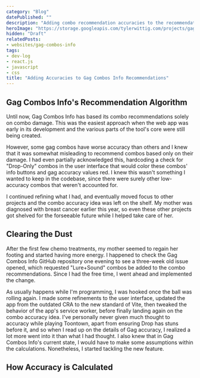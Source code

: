 ```yaml
---
category: "Blog"
datePublished: ""
description: "Adding combo recommendation accuracies to the recommendation tool proved to be an interesting challenge."
heroImage: "https://storage.googleapis.com/tylerwittig.com/projects/gag-combos-info/title-card.png"
hidden: "Draft"
relatedPosts:
- websites/gag-combos-info
tags:
- dev-log
- react.js
- javascript
- css
title: "Adding Accuracies to Gag Combos Info Recommendations"
---
```



<PostSection>
  <PostSectionContent slot="content">
    <h2>Gag Combos Info's Recommendation Algorithm</h2>
    <p>
      Until now, Gag Combos Info has based its combo recommendations solely on combo damage.
      This was the easiest approach when the web app was early in its development
      and the various parts of the tool's core were still being created.
    </p>
    <p>
      However, some gag combos have worse accuracy than others and I knew that
      it was somewhat misleading to recommend combos based only on their damage.
      I had even partially acknowledged this, hardcoding a check for "Drop-Only" combos
      in the user interface that would color these combos' info buttons and gag accuracy values red.
      I knew this wasn't something I wanted to keep in the codebase,
      since there were surely other low-accuracy combos that weren't accounted for.
    </p>
    <p>
      I continued refining what I had, 
      and eventually moved focus to other projects and the combo accuracy idea was left on the shelf.
      My mother was diagnosed with breast cancer earlier this year,
      so even these other projects got shelved for the forseeable future 
      while I helped take care of her.
    </p>
    <h2>Clearing the Dust</h2>
    <p>
      After the first few chemo treatments, my mother seemed to regain her footing and started having more energy.
      I happened to check the Gag Combos Info GitHub repository one evening to see a three-week old issue opened,
      which requested "Lure+Sound" combos be added to the combo recommendations.
      Since I had the free time, I went ahead and implemented the change.
    </p>
    <p>
      As usually happens while I'm programming, I was hooked once the ball was rolling again.
      I made some refinements to the user interface, 
      updated the app from the outdated CRA to the new standard of Vite, 
      then tweaked the behavior of the app's service worker,
      before finally landing again on the combo accuracy idea. 
      I've personally never given much thought to accuracy while playing Toontown,
      apart from ensuring Drop has stuns before it,
      and so when I read up on the details of Gag accuracy, 
      I realized a lot more went into it than what I had thought.
      I also knew that in Gag Combos Info's current state, 
      I would have to make some assumptions within the calculations.
      Nonetheless, I started tackling the new feature.
    </p>
    <h2>How Accuracy is Calculated</h2>
  </PostSectionContent>
</PostSection>
